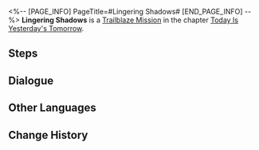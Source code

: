 <%-- [PAGE_INFO]
PageTitle=#Lingering Shadows#
[END_PAGE_INFO] --%>
{{Stub|Dialogue, characters, and location(s)}}
{{Mission Infobox
|id            = 1000400
|title         = 
|image         = Mission Lingering Shadows.png
|type          = Trailblaze
|event_name    = 
|chapter       = Today Is Yesterday's Tomorrow
|requirements  = [[Trailblaze Mission]] ''[[A Moment of Peace]]'' completed
|summary       = New crisis &mdash; the Doomsday Beast is coming, and it seems that you've become some sort of "key element."<br />If you want to get out of this predicament and save the space station from destruction, the only way may be to head to the railway platform and meet up with the Express and the man named Welt.
|characters    = <!--characters that appear in this mission-->
|startLocation = <!--location as it intially appears on the mission screen-->
|world         = <!--i.e. Penacony-->
|area          = <!--i.e. A Child's Dream-->
|prev          = 
|next          = Lingering Shadows
|exp           = 
|credits       = 
|stellarJade   = 
|other         = 
}}
'''Lingering Shadows''' is a [[Trailblaze Mission]] in the chapter [[Today Is Yesterday's Tomorrow]].

==Steps==


<!--
==Gameplay Notes==

--><!--
==Trial Character==

-->
==Dialogue==
{{Stub Dialogue}}


==Other Languages==
{{Other Languages
|en   = Lingering Shadows
|zhs  = 阴影从未离去
|zht  = 陰影從未離去
|ja   = 影は離れない
|ko   = 맴도는 그림자
|es   = Sombras persistentes
|fr   = Ombres persistantes
|ru   = Неисчезающие тени
|th   = เงามืดที่ไม่เคยจางหาย
|vi   = Bóng Tối Chưa Rời Đi
|de   = Nachhallende Schatten
|id   = Bayangan Melekat
|pt   = Sombras Duradouras
}}

==Change History==
{{Change History|1.0}}
